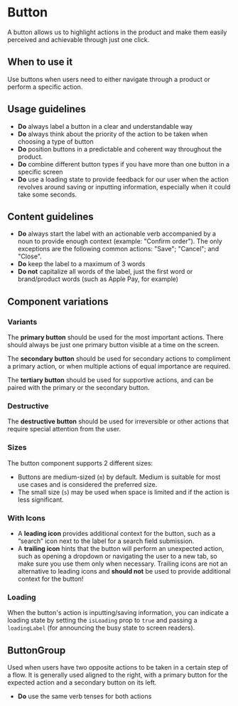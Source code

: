 
<Meta of={Stories} />

# Button

<Status variant="stable" />

A button allows us to highlight actions in the product and make them easily perceived and achievable through just one click.

<Story of={Stories.Base} />
<Props />

## When to use it

Use buttons when users need to either navigate through a product or perform a specific action.

## Usage guidelines

- **Do** always label a button in a clear and understandable way
- **Do** always think about the priority of the action to be taken when choosing a type of button
- **Do** position buttons in a predictable and coherent way throughout the product.
- **Do** combine different button types if you have more than one button in a specific screen
- **Do** use a loading state to provide feedback for our user when the action revolves around saving or
  inputting information, especially when it could take some seconds.

## Content guidelines

- **Do** always start the label with an actionable verb accompanied by a noun to provide enough context (example: "Confirm order").
  The only exceptions are the following common actions: "Save"; "Cancel"; and "Close".
- **Do** keep the label to a maximum of 3 words
- **Do not** capitalize all words of the label, just the first word or brand/product words (such as Apple Pay, for example)

## Component variations

### Variants

<Story of={Stories.Variants} />

The **primary button** should be used for the most important actions. There should always be just one primary button visible at a time on the screen.

The **secondary button** should be used for secondary actions to compliment a primary action, or when multiple actions of equal importance are required.

The **tertiary button** should be used for supportive actions, and can be paired with the primary or the secondary button.

### Destructive

<Story of={Stories.Destructive} />

The **destructive button** should be used for irreversible or other actions that require special attention from the user.

### Sizes

The button component supports 2 different sizes:

- Buttons are medium-sized (`m`) by default. Medium is suitable for most use cases and is considered the preferred size.
- The small size (`s`) may be used when space is limited and if the action is less significant.

<Story of={Stories.Sizes} />


### With Icons

- A **leading icon** provides additional context for the button, such as a “search” icon next to the label for a search field submission.
- A **trailing icon** hints that the button will perform an unexpected action, such as opening a dropdown or navigating the user to a new tab, so make sure you use them only when necessary. Trailing icons are not an alternative to leading icons and **should not** be used to provide additional context for the button!

<Story of={Stories.WithIcons} />

### Loading

When the button's action is inputting/saving information, you can indicate a loading state by setting the `isLoading` prop to `true` and passing a `loadingLabel` (for announcing the busy state to screen readers).

<Story of={Stories.Loading} />

## ButtonGroup

Used when users have two opposite actions to be taken in a certain step of a flow. It is generally used aligned to the right,
with a primary button for the expected action and a secondary button on its left.

<Story id="components-buttongroup--base" />

- **Do** use the same verb tenses for both actions
